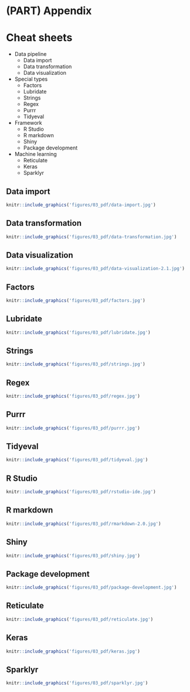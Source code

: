 # (PART) Appendix {-} 

# Cheat sheets

* Data pipeline
    - Data import
    - Data transformation
    - Data visualization
* Special types
    - Factors
    - Lubridate
    - Strings
    - Regex
    - Purrr
    - Tidyeval
* Framework
    - R Studio
    - R markdown
    - Shiny
    - Package development
* Machine learning
    - Reticulate
    - Keras
    - Sparklyr

## Data import
<a href="figures/03_pdf/data-import.pdf" target="_blank"> 
```{r, echo=FALSE, out.width='50%'}
knitr::include_graphics('figures/03_pdf/data-import.jpg')
```
</a>

## Data transformation
<a href="figures/03_pdf/data-transformation.pdf" target="_blank"> 
```{r, echo=FALSE, out.width='50%'}
knitr::include_graphics('figures/03_pdf/data-transformation.jpg')
```
</a>

## Data visualization
<a href="figures/03_pdf/data-visualization-2.1.pdf" target="_blank"> 
```{r, echo=FALSE, out.width='50%'}
knitr::include_graphics('figures/03_pdf/data-visualization-2.1.jpg')
```
</a>

## Factors
<a href="figures/03_pdf/factors.pdf" target="_blank"> 
```{r, echo=FALSE, out.width='50%'}
knitr::include_graphics('figures/03_pdf/factors.jpg')
```
</a>

## Lubridate
<a href="figures/03_pdf/lubridate.pdf" target="_blank"> 
```{r, echo=FALSE, out.width='50%'}
knitr::include_graphics('figures/03_pdf/lubridate.jpg')
```
</a>

## Strings
<a href="figures/03_pdf/strings.pdf" target="_blank"> 
```{r, echo=FALSE, out.width='50%'}
knitr::include_graphics('figures/03_pdf/strings.jpg')
```
</a>

## Regex
<a href="figures/03_pdf/regex.pdf" target="_blank"> 
```{r, echo=FALSE, out.width='50%'}
knitr::include_graphics('figures/03_pdf/regex.jpg')
```
</a>

## Purrr
<a href="figures/03_pdf/purrr.pdf" target="_blank"> 
```{r, echo=FALSE, out.width='50%'}
knitr::include_graphics('figures/03_pdf/purrr.jpg')
```
</a>

## Tidyeval
<a href="figures/03_pdf/tidyeval.pdf" target="_blank"> 
```{r, echo=FALSE, out.width='50%'}
knitr::include_graphics('figures/03_pdf/tidyeval.jpg')
```
</a>

## R Studio
<a href="figures/03_pdf/rstudio-ide.pdf" target="_blank"> 
```{r, echo=FALSE, out.width='50%'}
knitr::include_graphics('figures/03_pdf/rstudio-ide.jpg')
```
</a>

## R markdown
<a href="figures/03_pdf/rmarkdown-2.0.pdf" target="_blank"> 
```{r, echo=FALSE, out.width='50%'}
knitr::include_graphics('figures/03_pdf/rmarkdown-2.0.jpg')
```
</a>

## Shiny
<a href="figures/03_pdf/shiny.pdf" target="_blank"> 
```{r, echo=FALSE, out.width='50%'}
knitr::include_graphics('figures/03_pdf/shiny.jpg')
```
</a>

## Package development
<a href="figures/03_pdf/package-development.pdf" target="_blank"> 
```{r, echo=FALSE, out.width='50%'}
knitr::include_graphics('figures/03_pdf/package-development.jpg')
```
</a>

## Reticulate
<a href="figures/03_pdf/reticulate.pdf" target="_blank"> 
```{r, echo=FALSE, out.width='50%'}
knitr::include_graphics('figures/03_pdf/reticulate.jpg')
```
</a>

## Keras
<a href="figures/03_pdf/keras.pdf" target="_blank"> 
```{r, echo=FALSE, out.width='50%'}
knitr::include_graphics('figures/03_pdf/keras.jpg')
```
</a>

## Sparklyr
<a href="figures/03_pdf/sparklyr.pdf" target="_blank"> 
```{r, echo=FALSE, out.width='50%'}
knitr::include_graphics('figures/03_pdf/sparklyr.jpg')
```
</a>
